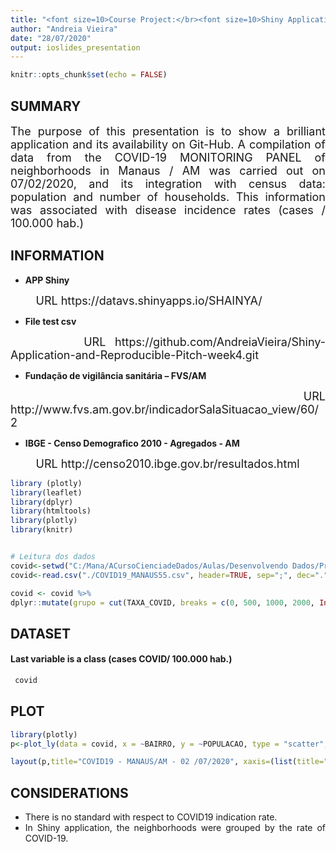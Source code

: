 ```yaml
---
title: "<font size=10>Course Project:</br><font size=10>Shiny Application and Reproducible Pitch <br/></font>"
author: "Andreia Vieira"
date: "28/07/2020"
output: ioslides_presentation
---
```


```r
knitr::opts_chunk$set(echo = FALSE)
```

## SUMMARY

<font size ="4">
<div style="text-align: justify">The purpose of this presentation is to show a brilliant application and its availability on Git-Hub. A compilation of data from the COVID-19 MONITORING PANEL of neighborhoods in Manaus / AM was carried out on 07/02/2020, and its integration with census data: population and number of households. This information was associated with disease incidence rates (cases / 100.000 hab.)<div/></font>


## INFORMATION


- **APP Shiny**

<font size ="4">
&nbsp;&nbsp;&nbsp;&nbsp;&nbsp;&nbsp;&nbsp;   URL  https://datavs.shinyapps.io/SHAINYA/ </font>


- **File test csv **

<font size ="4"> 
&nbsp;&nbsp;&nbsp;&nbsp;&nbsp;&nbsp;&nbsp; URL https://github.com/AndreiaVieira/Shiny-Application-and-Reproducible-Pitch-week4.git</font>

- **Fundação de vigilância sanitária – FVS/AM**

<font size ="4"> 
&nbsp;&nbsp;&nbsp;&nbsp;&nbsp;&nbsp;&nbsp;
URL  http://www.fvs.am.gov.br/indicadorSalaSituacao_view/60/2 </font>

- **IBGE - Censo Demografico 2010 - Agregados - AM **

<font size ="4"> 
&nbsp;&nbsp;&nbsp;&nbsp;&nbsp;&nbsp;&nbsp;
URL  http://censo2010.ibge.gov.br/resultados.html </font>

```r

library (plotly)
library(leaflet)
library(dplyr)
library(htmltools)
library(plotly)
library(knitr)


# Leitura dos dados
covid<-setwd("C:/Mana/ACursoCienciadeDados/Aulas/Desenvolvendo Dados/Projetos")
covid<-read.csv("./COVID19_MANAUS55.csv", header=TRUE, sep=";", dec=".")

covid <- covid %>%
dplyr::mutate(grupo = cut(TAXA_COVID, breaks = c(0, 500, 1000, 2000, Inf), labels = c("Abaixo de 500", "Entre 500 e 1000", "Entre 1000 e 2000", "Acima de 2000"))) 
```

## DATASET {.columns-1 .smaller}
#### Last variable is a class (cases COVID/ 100.000 hab.)

```r

 covid

```

## PLOT

```r

library(plotly)
p<-plot_ly(data = covid, x = ~BAIRRO, y = ~POPULACAO, type = "scatter", mode = "markers", color=(~grupo),categoryarray = ~grupo, categoryorder = "array")

layout(p,title="COVID19 - MANAUS/AM - 02 /07/2020", xaxis=(list(title="Neighborhoods")), yaxis=(list(title="Population - censo 2010 (*1000)"))) 

```

## CONSIDERATIONS 

- There is no standard with respect to COVID19 indication rate.
- In Shiny application, the neighborhoods were grouped by the rate of COVID-19.


